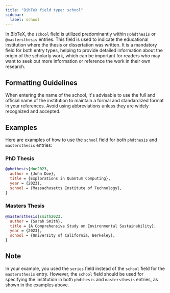 ```yaml
---
title: "BibTeX field type: school"
sidebar:
  label: school
---
```



In BibTeX, the `school` field is utilized predominantly within `@phdthesis` or `@mastersthesis` entries. This field is used to indicate the educational institution where the thesis or dissertation was written. It is a mandatory field for both entry types, helping to provide detailed information about the origin of the scholarly work, which can be important for readers who may want to seek out more information or reference the work in their own research.

<CiteDrive />

## Formatting Guidelines

When entering the name of the school, it's advisable to use the full and official name of the institution to maintain a formal and standardized format in your references. Avoid using abbreviations unless they are widely recognized and accepted.

## Examples

Here are examples of how to use the `school` field for both `phdthesis` and `mastersthesis` entries:

### PhD Thesis

```bibtex
@phdthesis{doe2023,
  author = {John Doe},
  title = {Explorations in Quantum Computing},
  year = {2023},
  school = {Massachusetts Institute of Technology},
}
```

### Masters Thesis

```bibtex
@mastersthesis{smith2023,
  author = {Sarah Smith},
  title = {A Comprehensive Study on Environmental Sustainability},
  year = {2023},
  school = {University of California, Berkeley},
}
```

## Note

In your example, you used the `series` field instead of the `school` field for the `mastersthesis` entry. However, the `school` field should be used for specifying the institution in both `phdthesis` and `mastersthesis` entries, as shown in the examples above.